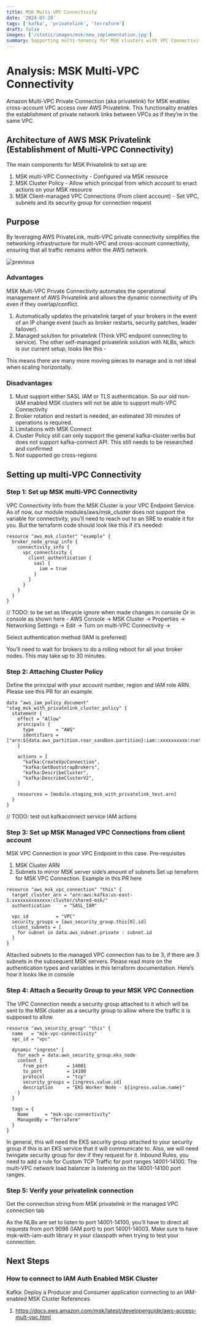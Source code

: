 ```yaml
---
title: MSK Multi-VPC Connectivity
date: '2024-07-20'
tags: ['kafka', 'privatelink', 'terraform']
draft: false
images: ['/static/images/msk/new_implementation.jpg']
summary: Supporting multi-tenancy for MSK clusters with VPC Connectivity, supported by Privatelink
---
```


# Analysis: MSK Multi-VPC Connectivity

Amazon Multi-VPC Private Connection (aka privatelink) for MSK enables cross-account VPC access over AWS Privatelink. This functionality enables the establishment of private network links between VPCs as if they’re in the same VPC.

## Architecture of AWS MSK Privatelink (Establishment of Multi-VPC Connectivity)

The main components for MSK Privatelink to set up are:

1. MSK multi-VPC Connectivity - Configured via MSK resource
2. MSK Cluster Policy - Allow which principal from which account to enact actions on your MSK resource
3. MSK Client-managed VPC Connections (From client account) - Set VPC, subnets and its security group for connection request

## Purpose

By leveraging AWS PrivateLink, multi-VPC private connectivity simplifies the networking infrastructure for multi-VPC and cross-account connectivity, ensuring that all traffic remains within the AWS network.

![previous](/static/images/msk/old_implementation.jpg)

### Advantages

MSK Multi-VPC Private Connectivity automates the operational management of AWS Privatelink and allows the dynamic connectivity of IPs even if they overlap/conflict.

1. Automatically updates the privatelink target of your brokers in the event of an IP change event (such as broker restarts, security patches, leader failover).
2. Managed solution for privatelink (Think VPC endpoint connecting to service). The other self-managed privatelink solution with NLBs, which is our current setup, looks like this -

This means there are many more moving pieces to manage and is not ideal when scaling horizontally.

### Disadvantages

1. Must support either SASL IAM or TLS authentication. So our old non-IAM enabled MSK clusters will not be able to support multi-VPC Connectivity
2. Broker rotation and restart is needed, an estimated 30 minutes of operations is required.
3. Limitations with MSK Connect
4. Cluster Policy still can only support the general kafka-cluster:verbs but does not support kafka-connect API. This still needs to be researched and confirmed
5. Not supported go cross-regions

## Setting up multi-VPC Connectivity

### Step 1: Set up MSK multi-VPC Connectivity

VPC Connectivity Info from the MSK Cluster is your VPC Endpoint Service.
As of now, our module modules/aws/msk_cluster does not support the variable for connectivity, you’ll need to reach out to an SRE to enable it for you.
But the terraform code should look like this if it’s needed:

```
resource "aws_msk_cluster" "example" {
  broker_node_group_info {
    connectivity_info {
      vpc_connectivity {
        client_authentication {
          sasl {
            iam = true
          }
        }
      }
    }
  }
}
```

// TODO: to be set as lifecycle ignore when made changes in console
Or in console as shown here -
AWS Console → MSK Cluster → Properties → Networking Settings → Edit → Turn on multi-VPC Connectivity →

Select authentication method (IAM is preferred)

You’ll need to wait for brokers to do a rolling reboot for all your broker nodes. This may take up to 30 minutes.

### Step 2: Attaching Cluster Policy

Define the principal with your account number, region and IAM role ARN. Please see this PR for an example.

```
data "aws_iam_policy_document" "stag_msk_with_privatelink_cluster_policy" {
  statement {
    effect = "Allow"
    principals {
      type        = "AWS"
      identifiers = ["arn:${data.aws_partition.roar_sandbox.partition}:iam::xxxxxxxxxx:root"]
    }

    actions = [
      "kafka:CreateVpcConnection",
      "kafka:GetBootstrapBrokers",
      "kafka:DescribeCluster",
      "kafka:DescribeClusterV2",
    ]

    resources = [module.staging_msk_with_privatelink_test.arn]
  }
}
```

// TODO: test out kafkaconnect service IAM actions

### Step 3: Set up MSK Managed VPC Connections from client account

MSK VPC Connection is your VPC Endpoint in this case.
Pre-requisites

1. MSK Cluster ARN
2. Subnets to mirror MSK server side’s amount of subnets
   Set up terraform for MSK VPC Connection. Example in this PR here

```
resource "aws_msk_vpc_connection" "this" {
  target_cluster_arn = "arn:aws:kafka:us-east-1:xxxxxxxxxxxxxx:cluster/shared-msk/"
  authentication     = "SASL_IAM"

  vpc_id          = "VPC"
  security_groups = [aws_security_group.this[0].id]
  client_subnets = [
    for subnet in data.aws_subnet.private : subnet.id
  ]
}
```

Attached subnets to the managed VPC connection has to be 3, if there are 3 subnets in the subsequent MSK servers.
Please read more on the authentication types and variables in this terraform documentation.
Here’s how it looks like in console

### Step 4: Attach a Security Group to your MSK VPC Connection

The VPC Connection needs a security group attached to it which will be sent to the MSK cluster as a security group to allow where the traffic it is supposed to allow.

```
resource "aws_security_group" "this" {
  name   = "msk-vpc-connectivity"
  vpc_id = "vpc"

  dynamic "ingress" {
    for_each = data.aws_security_group.eks_node
    content {
      from_port       = 14001
      to_port         = 14100
      protocol        = "tcp"
      security_groups = [ingress.value.id]
      description     = "EKS Worker Node - ${ingress.value.name}"
    }
  }

  tags = {
    Name      = "msk-vpc-connectivity"
    ManagedBy = "Terraform"
  }
}
```

In general, this will need the EKS security group attached to your security group if this is an EKS service that it will communicate to. Also, we will need twingate security group for dev if they request for it.
Inbound Rules, you need to add a rule for Custom TCP Traffic for port ranges 14001-14100. The multi-VPC network load balancer is listening on the 14001-14100 port ranges.

### Step 5: Verify your privatelink connection

Get the connection string from MSK privatelink in the managed VPC connection tab

As the NLBs are set to listen to port 14001-14100, you’ll have to direct all requests from port 9098 (IAM port) to port 14001-14003.
Make sure to have msk-with-iam-auth library in your classpath when trying to test your connection.

## Next Steps

### How to connect to IAM Auth Enabled MSK Cluster

Kafka: Deploy a Producer and Consumer application connecting to an IAM-enabled MSK Cluster
References

1. https://docs.aws.amazon.com/msk/latest/developerguide/aws-access-mult-vpc.html


